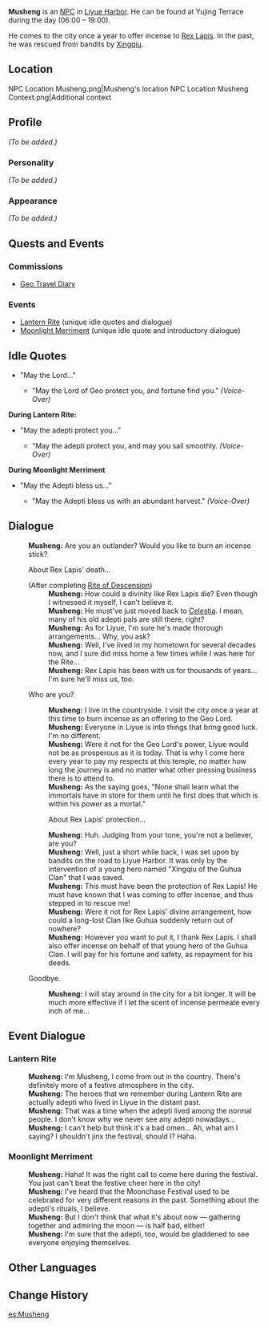 {{Meta
<!-- REMOVE THIS TEMPLATE AFTER ADDING MISSING INFO -->
|missing_NPC_profile  = yes
}}
{{Character Infobox
|image            = NPC Musheng.png
|region           = Liyue
|type             = NPC
}}
'''Musheng''' is an [[NPC]] in [[Liyue Harbor]]. He can be found at Yujing Terrace during the day (06:00 – 19:00).

He comes to the city once a year to offer incense to [[Rex Lapis]]. In the past, he was rescued from bandits by [[Xingqiu]].

==Location==
<gallery hideaddbutton="true" captionalign="center">
NPC Location Musheng.png|Musheng's location
NPC Location Musheng Context.png|Additional context
</gallery>

==Profile==
<!-- detailed story/lore information goes here -->
''(To be added.)''

===Personality===
''(To be added.)''

===Appearance===
''(To be added.)''

==Quests and Events==
===Commissions===
* [[Geo Travel Diary]]

===Events===
* [[Lantern Rite]] (unique idle quotes and dialogue)
* [[Moonlight Merriment]] (unique idle quote and introductory dialogue)

==Idle Quotes==
* "May the Lord..."
** {{A|VO Musheng 01.ogg}} "May the Lord of Geo protect you, and fortune find you." ''(Voice-Over)''

'''During Lantern Rite:'''
* "May the adepti protect you..."
** {{A|VO Musheng 01 (Lantern Rite).ogg}} "May the adepti protect you, and may you sail smoothly. ''(Voice-Over)''

'''During Moonlight Merriment'''
* "May the Adepti bless us..."
** {{A|VO Musheng 01 (Moonlight Merriment).ogg}} "May the Adepti bless us with an abundant harvest." ''(Voice-Over)''

==Dialogue==
{{Dialogue start}}
:'''Musheng:''' Are you an outlander? Would you like to burn an incense stick?
:{{DIcon}} About Rex Lapis' death...
:;(After completing [[Rite of Descension]])
::'''Musheng:''' How could a divinity<!--in-game typo--> like Rex Lapis die? Even though I witnessed it myself, I can't believe it.
::'''Musheng:''' He must've just moved back to [[Celestia]]. I mean, many of his old adepti pals are still there, right?
::'''Musheng:''' As for Liyue, I'm sure he's made thorough arrangements... Why, you ask?
::'''Musheng:''' Well, I've lived in my hometown for several decades now, and I sure did miss home a few times while I was here for the Rite...
::'''Musheng:''' Rex Lapis has been with us for thousands of years... I'm sure he'll miss us, too.
:{{DIcon}} Who are you?
::'''Musheng:''' I live in the countryside. I visit the city once a year at this time to burn incense as an offering to the Geo Lord.
::'''Musheng:''' Everyone in Liyue is into things that bring good luck. I'm no different.
::'''Musheng:''' Were it not for the Geo Lord's power, Liyue would not be as prosperous as it is today. That is why I come here every year to pay my respects at this temple, no matter how long the journey is and no matter what other pressing business there is to attend to.
::'''Musheng:''' As the saying goes, "None shall learn what the immortals have in store for them until he first does that which is within his power as a mortal."
::{{DIcon}} About Rex Lapis' protection...
::'''Musheng:''' Huh. Judging from your tone, you're not a believer, are you?
::'''Musheng:''' Well, just a short while back, I was set upon by bandits on the road to Liyue Harbor. It was only by the intervention of a young hero named "Xingqiu of the Guhua Clan" that I was saved.
::'''Musheng:''' This must have been the protection of Rex Lapis! He must have known that I was coming to offer incense, and thus stepped in to rescue me!
::'''Musheng:''' Were it not for Rex Lapis' divine arrangement, how could a long-lost Clan like Guhua suddenly return out of nowhere?
::'''Musheng:''' However you want to put it, I thank Rex Lapis. I shall also offer incense on behalf of that young hero of the Guhua Clan. I will pay for his fortune and safety, as repayment for his deeds.
:{{DIcon}} Goodbye.
::'''Musheng:''' I will stay around in the city for a bit longer. It will be much more effective if I let the scent of incense permeate every inch of me...
{{Dialogue end}}

==Event Dialogue==
===Lantern Rite===
{{Dialogue start}}
:'''Musheng:''' I'm Musheng, I come from out in the country. There's definitely more of a festive atmosphere in the city.
:'''Musheng:''' The heroes that we remember during Lantern Rite are actually adepti who lived in Liyue in the distant past.
:'''Musheng:''' That was a time when the adepti lived among the normal people. I don't know why we never see any adepti nowadays...
:'''Musheng:''' I can't help but think it's a bad omen... Ah, what am I saying? I shouldn't jinx the festival, should I? Haha.
{{Dialogue end}}
===Moonlight Merriment===
{{Dialogue start}}
:'''Musheng:''' Haha! It was the right call to come here during the festival. You just can't beat the festive cheer here in the city!
:'''Musheng:''' I've heard that the Moonchase Festival used to be celebrated for very different reasons in the past. Something about the adepti's rituals, I believe.
:'''Musheng:''' But I don't think that what it's about now &mdash; gathering together and admiring the moon &mdash; is half bad, either!
:'''Musheng:''' I'm sure that the adepti, too, would be gladdened to see everyone enjoying themselves.
{{Dialogue end}}

==Other Languages==
{{Other Languages
|default_hidden = 1
|en      = Musheng
|zhs     = 慕胜
|zhs_rm  = Mùshèng
|zht     = 慕勝
|zht_rm  = Mùshèng
|ja      = 慕勝
|ja_rm   = Boshou{{Assumed}}
|ko      = 막승
|ko_rm   = 
|es      = Musheng
|fr      = Musheng
|ru      = Му Шэн
|th      = Musheng
|vi      = Musheng
|de      = Musheng
|id      = Musheng
|pt      = Musheng
}}

==Change History==
{{Change History|1.0}}

[[es:Musheng]]